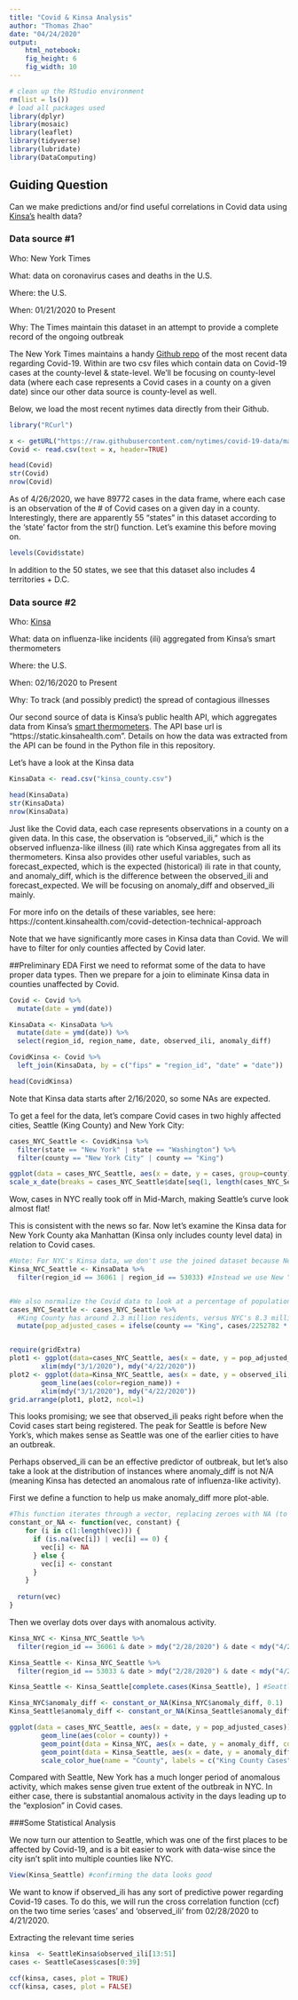 ```yaml
---
title: "Covid & Kinsa Analysis"
author: "Thomas Zhao"
date: "04/24/2020"
output: 
    html_notebook:
    fig_height: 6
    fig_width: 10
---
```

```r
# clean up the RStudio environment 
rm(list = ls())
# load all packages used
library(dplyr)
library(mosaic)
library(leaflet)
library(tidyverse)
library(lubridate)
library(DataComputing)
```

## Guiding Question
Can we make predictions and/or find useful correlations in Covid data using [Kinsa's](https://www.kinsahealth.co/enterprise/kinsa-insights/) health data?


### Data source #1
Who: New York Times

What: data on coronavirus cases and deaths in the U.S.

Where: the U.S.

When: 01/21/2020 to Present

Why: The Times maintain this dataset in an attempt to provide a complete record of the ongoing outbreak

The New York Times maintains a handy [Github repo](https://github.com/nytimes/covid-19-data) of the most recent data regarding Covid-19. Within are two csv files which contain data on Covid-19 cases at the county-level & state-level. We'll be focusing on county-level data (where each case represents a Covid cases in a county on a given date) since our other data source is county-level as well. 

Below, we load the most recent nytimes data directly from their Github.

```r
library("RCurl")

x <- getURL("https://raw.githubusercontent.com/nytimes/covid-19-data/master/us-counties.csv")
Covid <- read.csv(text = x, header=TRUE)

head(Covid)
str(Covid)
nrow(Covid)
```
As of 4/26/2020, we have 89772 cases in the data frame, where each case is an observation of the # of Covid cases on a given day in a county. Interestingly, there are apparently 55 "states" in this dataset according to the 'state' factor from the str() function. Let's examine this before moving on.
```r
levels(Covid$state)
```
 In addition to the 50 states, we see that this dataset also includes 4 territories + D.C. 


### Data source #2
Who: [Kinsa](https://www.kinsahealth.co/)

What: data on influenza-like incidents (ili) aggregated from Kinsa's smart thermometers

Where: the U.S.

When: 02/16/2020 to Present

Why: To track (and possibly predict) the spread of contagious illnesses


Our second source of data is Kinsa's public health API, which aggregates data from Kinsa's [smart thermometers](https://www.kinsahealth.co/products/#buynow). The API base url is "https://static.kinsahealth.com". Details on how the data was extracted from the API can be found in the Python file in this repository.

Let's have a look at the Kinsa data
```r
KinsaData <- read.csv("kinsa_county.csv")

head(KinsaData)
str(KinsaData)
nrow(KinsaData)
```
Just like the Covid data, each case represents observations in a county on a given data. In this case, the observation is "observed_ili," which is the observed influenza-like illness (ili) rate which Kinsa aggregates from all its thermometers. Kinsa also provides other useful variables, such as forecast_expected, which is the expected (historical) ili rate in that county, and anomaly_diff, which is the difference between the observed_ili and forecast_expected. We will be focusing on anomaly_diff and observed_ili mainly.

For more info on the details of these variables, see here: https://content.kinsahealth.com/covid-detection-technical-approach

Note that we have significantly more cases in Kinsa data than Covid. We will have to filter for only counties affected by Covid later.

##Preliminary EDA
First we need to reformat some of the data to have proper data types. Then we prepare for a join to eliminate Kinsa data in counties unaffected by Covid. 
```r
Covid <- Covid %>%
  mutate(date = ymd(date))

KinsaData <- KinsaData %>%
  mutate(date = ymd(date)) %>%
  select(region_id, region_name, date, observed_ili, anomaly_diff)

CovidKinsa <- Covid %>%
  left_join(KinsaData, by = c("fips" = "region_id", "date" = "date"))

head(CovidKinsa)
```
Note that Kinsa data starts after 2/16/2020, so some NAs are expected.

To get a feel for the data, let's compare Covid cases in two highly affected cities, Seattle (King County) and New York City:

```r
cases_NYC_Seattle <- CovidKinsa %>%
  filter(state == "New York" | state == "Washington") %>%
  filter(county == "New York City" | county == "King")

ggplot(data = cases_NYC_Seattle, aes(x = date, y = cases, group=county)) + geom_line(aes(color=county)) + geom_point(aes(color=county), size=1) +
scale_x_date(breaks = cases_NYC_Seattle$date[seq(1, length(cases_NYC_Seattle$date), by = 8)]) + theme(axis.text.x = element_text(angle = 60, hjust = 1))
```
Wow, cases in NYC really took off in Mid-March, making Seattle's curve look almost flat!

This is consistent with the news so far. Now let's examine the Kinsa data for New York County aka Manhattan (Kinsa only includes county level data) in relation to Covid cases.
```r
#Note: For NYC's Kinsa data, we don't use the joined dataset because New York City is a unique case in the NYtimes dataset (NYC is really made up of several counties, causing the county-level join by region_id to fail). 
Kinsa_NYC_Seattle <- KinsaData %>% 
  filter(region_id == 36061 | region_id == 53033) #Instead we use New York County (the first region_id) to best represent NYC


#We also normalize the Covid data to look at a percentage of population, via an ifelse() transformation
cases_NYC_Seattle <- cases_NYC_Seattle %>%
  #King County has around 2.3 million residents, versus NYC's 8.3 million
  mutate(pop_adjusted_cases = ifelse(county == "King", cases/2252782 * 100, cases/8336817 * 100))


require(gridExtra)
plot1 <- ggplot(data=cases_NYC_Seattle, aes(x = date, y = pop_adjusted_cases, group=county)) + geom_line(aes(color=county)) + 
        xlim(mdy("3/1/2020"), mdy("4/22/2020"))
plot2 <- ggplot(data=Kinsa_NYC_Seattle, aes(x = date, y = observed_ili, group=region_name)) + 
        geom_line(aes(color=region_name)) + 
        xlim(mdy("3/1/2020"), mdy("4/22/2020"))
grid.arrange(plot1, plot2, ncol=1)
```
This looks promising; we see that observed_ili peaks right before when the Covid cases start being registered. The peak for Seattle is before New York's, which makes sense as Seattle was one of the earlier cities to have an outbreak. 

Perhaps observed_ili can be an effective predictor of outbreak, but let's also take a look at the distribution of instances where anomaly_diff is not N/A (meaning Kinsa has detected an anomalous rate of influenza-like activity).

First we define a function to help us make anomaly_diff more plot-able. 

```r
#This function iterates through a vector, replacing zeroes with NA (to avoid plotting them) and the rest to a given constant (we are only interested in the presence of an anomaly, and the constant lets us adjust the height on the plot)
constant_or_NA <- function(vec, constant) {
    for (i in c(1:length(vec))) {
      if (is.na(vec[i]) | vec[i] == 0) {
        vec[i] <- NA
      } else {
        vec[i] <- constant
      }
    }
  
  return(vec)
}

```

Then we overlay dots over days with anomalous activity.
```r
Kinsa_NYC <- Kinsa_NYC_Seattle %>% 
  filter(region_id == 36061 & date > mdy("2/28/2020") & date < mdy("4/21/2020")) #only getting dates where we have Covid data

Kinsa_Seattle <- Kinsa_NYC_Seattle %>% 
  filter(region_id == 53033 & date > mdy("2/28/2020") & date < mdy("4/21/2020"))

Kinsa_Seattle <- Kinsa_Seattle[complete.cases(Kinsa_Seattle), ] #Seattle data had some duplicate rows with NA, so we get rid of them. Doesn't affect the visualizations though.

Kinsa_NYC$anomaly_diff <- constant_or_NA(Kinsa_NYC$anomaly_diff, 0.1)
Kinsa_Seattle$anomaly_diff <- constant_or_NA(Kinsa_Seattle$anomaly_diff, 0.05)

ggplot(data = cases_NYC_Seattle, aes(x = date, y = pop_adjusted_cases)) + 
        geom_line(aes(color = county)) +
        geom_point(data = Kinsa_NYC, aes(x = date, y = anomaly_diff, color=region_name)) + 
        geom_point(data = Kinsa_Seattle, aes(x = date, y = anomaly_diff, color=region_name)) + 
        scale_color_hue(name = "County", labels = c("King County Cases", "King County Anomalies", "NYC Cases", "NYC Anomalies"))

```
Compared with Seattle, New York has a much longer period of anomalous activity, which makes sense given true extent of the outbreak in NYC. In either case, there is substantial anomalous activity in the days leading up to the "explosion" in Covid cases.  
  

###Some Statistical Analysis

We now turn our attention to Seattle, which was one of the first places to be affected by Covid-19, and is a bit easier to work with data-wise since the city isn't split into multiple counties like NYC.


```r
View(Kinsa_Seattle) #confirming the data looks good
```

We want to know if observed_ili has any sort of predictive power regarding Covid-19 cases. To do this, we will run the cross correlation function (ccf) on the two time series 'cases' and 'observed_ili' from 02/28/2020 to 4/21/2020.

Extracting the relevant time series
```r
kinsa  <- SeattleKinsa$observed_ili[13:51]
cases <- SeattleCases$cases[0:39]
```

```r
ccf(kinsa, cases, plot = TRUE)
ccf(kinsa, cases, plot = FALSE)
```

